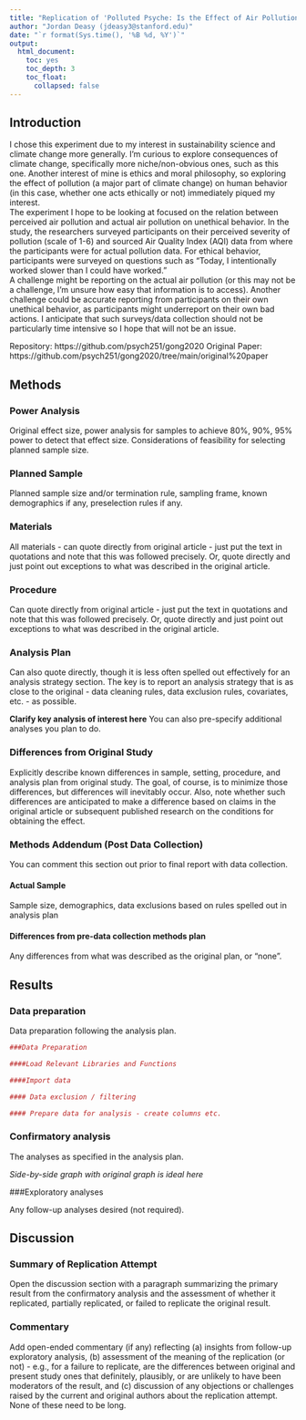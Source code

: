 ```yaml
---
title: "Replication of 'Polluted Psyche: Is the Effect of Air Pollution on Unethical Behavior More Physiological or Psychological?' by Gong et al. (2020, Psychological Science)"
author: "Jordan Deasy (jdeasy3@stanford.edu)"
date: "`r format(Sys.time(), '%B %d, %Y')`"
output:
  html_document:
    toc: yes
    toc_depth: 3
    toc_float:
      collapsed: false
---
```


<!-- Replication reports should all use this template to standardize reporting across projects.  These reports will be public supplementary materials that accompany the summary report(s) of the aggregate results. -->

## Introduction

I chose this experiment due to my interest in sustainability science and climate change more generally. I'm curious to explore consequences of climate change, specifically more niche/non-obvious ones, such as this one. Another interest of mine is ethics and moral philosophy, so exploring the effect of pollution (a major part of climate change) on human behavior (in this case, whether one acts ethically or not) immediately piqued my interest. <br />
The experiment I hope to be looking at focused on the relation between perceived air pollution and actual air pollution on unethical behavior. In the study, the researchers surveyed participants on their perceived severity of pollution (scale of 1-6) and sourced Air Quality Index (AQI) data from where the participants were for actual pollution data. For ethical behavior, participants were surveyed on questions such as "Today, I intentionally worked slower than I could have worked." <br />
A challenge might be reporting on the actual air pollution (or this may not be a challenge, I'm unsure how easy that information is to access). Another challenge could be accurate reporting from participants on their own unethical behavior, as participants might underreport on their own bad actions. I anticipate that such surveys/data collection should not be particularly time intensive so I hope that will not be an issue. 

Repository: https://github.com/psych251/gong2020
Original Paper: https://github.com/psych251/gong2020/tree/main/original%20paper 

## Methods

### Power Analysis

Original effect size, power analysis for samples to achieve 80%, 90%, 95% power to detect that effect size.  Considerations of feasibility for selecting planned sample size.

### Planned Sample

Planned sample size and/or termination rule, sampling frame, known demographics if any, preselection rules if any.

### Materials

All materials - can quote directly from original article - just put the text in quotations and note that this was followed precisely.  Or, quote directly and just point out exceptions to what was described in the original article.

### Procedure	

Can quote directly from original article - just put the text in quotations and note that this was followed precisely.  Or, quote directly and just point out exceptions to what was described in the original article.

### Analysis Plan

Can also quote directly, though it is less often spelled out effectively for an analysis strategy section.  The key is to report an analysis strategy that is as close to the original - data cleaning rules, data exclusion rules, covariates, etc. - as possible.  

**Clarify key analysis of interest here**  You can also pre-specify additional analyses you plan to do.

### Differences from Original Study

Explicitly describe known differences in sample, setting, procedure, and analysis plan from original study.  The goal, of course, is to minimize those differences, but differences will inevitably occur.  Also, note whether such differences are anticipated to make a difference based on claims in the original article or subsequent published research on the conditions for obtaining the effect.

### Methods Addendum (Post Data Collection)

You can comment this section out prior to final report with data collection.

#### Actual Sample
  Sample size, demographics, data exclusions based on rules spelled out in analysis plan

#### Differences from pre-data collection methods plan
  Any differences from what was described as the original plan, or “none”.


## Results


### Data preparation

Data preparation following the analysis plan.
	
```r
###Data Preparation

####Load Relevant Libraries and Functions

####Import data

#### Data exclusion / filtering

#### Prepare data for analysis - create columns etc.
```

### Confirmatory analysis

The analyses as specified in the analysis plan.  

*Side-by-side graph with original graph is ideal here*

###Exploratory analyses

Any follow-up analyses desired (not required).  

## Discussion

### Summary of Replication Attempt

Open the discussion section with a paragraph summarizing the primary result from the confirmatory analysis and the assessment of whether it replicated, partially replicated, or failed to replicate the original result.  

### Commentary

Add open-ended commentary (if any) reflecting (a) insights from follow-up exploratory analysis, (b) assessment of the meaning of the replication (or not) - e.g., for a failure to replicate, are the differences between original and present study ones that definitely, plausibly, or are unlikely to have been moderators of the result, and (c) discussion of any objections or challenges raised by the current and original authors about the replication attempt.  None of these need to be long.
